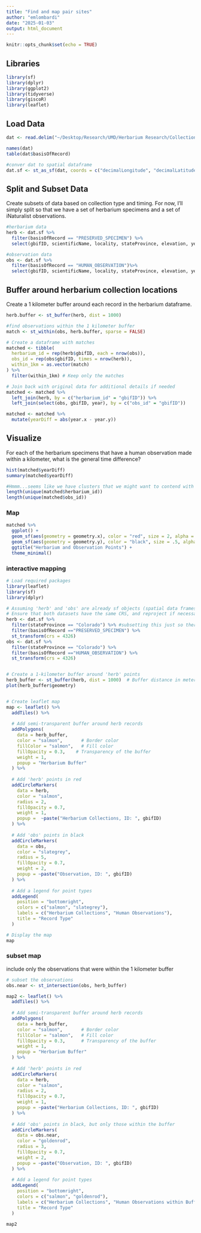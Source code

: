 ```yaml
---
title: "Find and map pair sites"
author: "emlombardi"
date: "2025-01-03"
output: html_document
---
```


```r
knitr::opts_chunk$set(echo = TRUE)
```

## Libraries

```r
library(sf)
library(dplyr)
library(ggplot2)
library(tidyverse)
library(giscoR)
library(leaflet)

```

## Load Data

```r
dat <- read.delim("~/Desktop/Research/UMD/Herbarium Research/Collection Distances Calculator/Longitudinal Collections Location ID /Bstricta_GBIF_Jan32025.csv")

names(dat)
table(dat$basisOfRecord)

#conver dat to spatial dataframe
dat.sf <- st_as_sf(dat, coords = c("decimalLongitude", "decimalLatitude"), crs = 4326) %>% st_transform(crs = 3857)
```

## Split and Subset Data
Create subsets of data based on collection type and timing. For now, I'll simply split so that we have a set of herbarium specimens and a set of iNaturalist observations. 

```r
#herbarium data
herb <- dat.sf %>%
  filter(basisOfRecord == "PRESERVED_SPECIMEN") %>%
  select(gbifID, scientificName, locality, stateProvince, elevation, year)

#observation data
obs <- dat.sf %>%
  filter(basisOfRecord == "HUMAN_OBSERVATION")%>%
  select(gbifID, scientificName, locality, stateProvince, elevation, year)
```

## Buffer around herbarium collection locations
Create a 1 kilometer buffer around each record in the herbarium dataframe. 

```r
herb.buffer <- st_buffer(herb, dist = 1000)

#find observations within the 1 kilometer buffer
match <- st_within(obs, herb.buffer, sparse = FALSE)

# Create a dataframe with matches
matched <- tibble(
  herbarium_id = rep(herb$gbifID, each = nrow(obs)),
  obs_id = rep(obs$gbifID, times = nrow(herb)),
  within_1km = as.vector(match)
) %>%
  filter(within_1km) # Keep only the matches

# Join back with original data for additional details if needed
matched <- matched %>%
  left_join(herb, by = c("herbarium_id" = "gbifID")) %>%
  left_join(select(obs, gbifID, year), by = c("obs_id" = "gbifID"))

matched <- matched %>%
  mutate(yearDiff = abs(year.x - year.y))

```

## Visualize
For each of the herbarium specimens that have a human observation made within a kilometer, what is the general time difference?
```r
hist(matched$yearDiff)
summary(matched$yearDiff)

#Hmmm...seems like we have clusters that we might want to contend with
length(unique(matched$herbarium_id)) 
length(unique(matched$obs_id))

```

### Map

```r
matched %>%
  ggplot() +
  geom_sf(aes(geometry = geometry.x), color = "red", size = 2, alpha = 0.7) +
  geom_sf(aes(geometry = geometry.y), color = "black", size = .5, alpha = 0.7) +
  ggtitle("Herbarium and Observation Points") +
  theme_minimal()

```
### interactive mapping
```r
# Load required packages
library(leaflet)
library(sf)
library(dplyr)

# Assuming 'herb' and 'obs' are already sf objects (spatial data frames)
# Ensure that both datasets have the same CRS, and reproject if necessary
herb <- dat.sf %>%
  filter(stateProvince == "Colorado") %>% #subsetting this just so there are fewer data for now
  filter(basisOfRecord =="PRESERVED_SPECIMEN") %>%
  st_transform(crs = 4326)  
obs <- dat.sf %>%
  filter(stateProvince == "Colorado") %>%
  filter(basisOfRecord =="HUMAN_OBSERVATION") %>%
  st_transform(crs = 4326)  


# Create a 1-kilometer buffer around 'herb' points
herb_buffer <- st_buffer(herb, dist = 1000)  # Buffer distance in meters
plot(herb_buffer$geometry)


# Create leaflet map
map <- leaflet() %>%
  addTiles() %>%
  
  # Add semi-transparent buffer around herb records
  addPolygons(
    data = herb_buffer,
    color = "salmon",       # Border color
    fillColor = "salmon",   # Fill color
    fillOpacity = 0.3,    # Transparency of the buffer
    weight = 1,
    popup = "Herbarium Buffer"
  ) %>%
  
  # Add 'herb' points in red
  addCircleMarkers(
    data = herb,
    color = "salmon",
    radius = 2,
    fillOpacity = 0.7,
    weight = 1,
    popup =  ~paste("Herbarium Collections, ID: ", gbifID)
  ) %>%
  
  # Add 'obs' points in black
  addCircleMarkers(
    data = obs,
    color = "slategrey",
    radius = 5,
    fillOpacity = 0.7,
    weight = 2,
    popup = ~paste("Observation, ID: ", gbifID)
  ) %>%
  
  # Add a legend for point types
  addLegend(
    position = "bottomright",
    colors = c("salmon", "slategrey"),
    labels = c("Herbarium Collections", "Human Observations"),
    title = "Record Type"
  )

# Display the map
map
```

### subset map
include only the observations that were within the 1 kilometer buffer 
```r
# subset the observations
obs.near <- st_intersection(obs, herb_buffer)

map2 <- leaflet() %>%
  addTiles() %>%
  
  # Add semi-transparent buffer around herb records
  addPolygons(
    data = herb_buffer,
    color = "salmon",       # Border color
    fillColor = "salmon",   # Fill color
    fillOpacity = 0.3,      # Transparency of the buffer
    weight = 1,
    popup = "Herbarium Buffer"
  ) %>%
  
  # Add 'herb' points in red
  addCircleMarkers(
    data = herb,
    color = "salmon",
    radius = 2,
    fillOpacity = 0.7,
    weight = 1,
    popup = ~paste("Herbarium Collections, ID: ", gbifID)
  ) %>%
  
  # Add 'obs' points in black, but only those within the buffer
  addCircleMarkers(
    data = obs.near,
    color = "goldenrod",
    radius = 3,
    fillOpacity = 0.7,
    weight = 2,
    popup = ~paste("Observation, ID: ", gbifID)
  ) %>%
  
  # Add a legend for point types
  addLegend(
    position = "bottomright",
    colors = c("salmon", "goldenrod"),
    labels = c("Herbarium Collections", "Human Observations within Buffer"),
    title = "Record Type"
  )

map2


```
